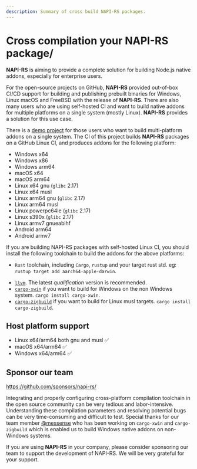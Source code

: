 ```yaml
---
description: Summary of cross build NAPI-RS packages.
---
```


# Cross compilation your NAPI-RS package/

**NAPI-RS** is aiming to provide a complete solution for building Node.js native addons, especially for enterprise users.

For the open-source projects on GitHub, **NAPI-RS** provided out-of-box CI/CD support for building and publishing prebuilt binaries for Windows, Linux macOS and FreeBSD with the release of **NAPI-RS**. There are also many users who are using self-hosted CI and want to build native addons for multiple platforms on a single system (mostly Linux). **NAPI-RS** provides a solution for this use case.

There is a [demo project](https://github.com/napi-rs/cross-build) for those users who want to build multi-platform addons on a single system. The CI of this project builds **NAPI-RS** packages on a GitHub Linux CI, and produces addons for the following platform:

- Windows x64
- Windows x86
- Windows arm64
- macOS x64
- macOS arm64
- Linux x64 gnu (`glibc` 2.17)
- Linux x64 musl
- Linux arm64 gnu (`glibc` 2.17)
- Linux arm64 musl
- Linux powerpc64le (`glibc` 2.17)
- Linux s390x (`glibc` 2.17)
- Linux armv7 gnueabihf
- Android arm64
- Android armv7

If you are building NAPI-RS packages with self-hosted Linux CI, you should install the following toolchain to build the addons for the above platforms:

- `Rust` toolchain, including `Cargo`, `rustup` and your target rust std. eg: `rustup target add aarch64-apple-darwin`.

* [`llvm`](https://apt.llvm.org/). The latest _qualification_ version is recommended.
* [`cargo-xwin`](https://github.com/messense/cargo-xwin) if you want to build for Windows on the non Windows system. `cargo install cargo-xwin`.
* [`cargo-zigbuild`](https://github.com/rust-cross/cargo-zigbuild) if you want to build for Linux musl targets. `cargo install cargo-zigbuild`.

## Host platform support

- Linux x64/arm64 both gnu and musl ✅
- macOS x64/arm64 ✅
- Windows x64/arm64 ✅

## Sponsor our team

https://github.com/sponsors/napi-rs/

Integrating and properly configuring cross-platform compilation toolchain in the open source community can be very tedious and labor-intensive. Understanding these compilation parameters and resolving potential bugs can be very time-consuming and difficult to test.
Special thanks for our team member [@messense](https://github.com/messense) who has been working on `cargo-xwin` and `cargo-zigbuild` which is enabled us to build Windows native addons on non-Windows systems.

If you are using **NAPI-RS** in your company, please consider sponsoring our team to support the development of NAPI-RS. We will be very grateful for your support.

